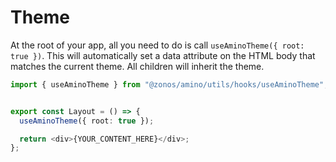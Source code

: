 
<Meta title="ThemeSelect/Usage" component={ThemeSelect} />

# Theme

At the root of your app, all you need to do is call `useAminoTheme({ root: true })`. This will automatically set a data attribute on the HTML body that matches the current theme. All children will inherit the theme.

```typescript
import { useAminoTheme } from "@zonos/amino/utils/hooks/useAminoTheme";


export const Layout = () => {
  useAminoTheme({ root: true });

  return <div>{YOUR_CONTENT_HERE}</div>;
};
```